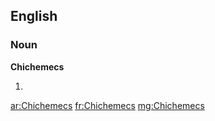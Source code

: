 ==English==

===Noun===
'''Chichemecs'''

# {{plural of|Chichemec}}

[[ar:Chichemecs]]
[[fr:Chichemecs]]
[[mg:Chichemecs]]